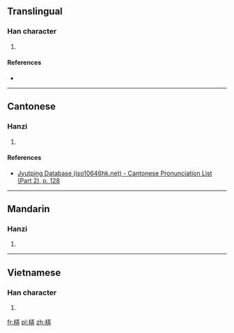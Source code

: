 ==Translingual==

===Han character===
{{Han char|rn=75|rad=木|as=07|sn=11|four=41941|canj=DMGT|ids=⿰木弄}}

# {{defn|Han|sort=木07}}

====References====
* {{Han ref|kx=0528.120|dkj=14832|dj=0917.020|hdz=21209.050|uh=6887|ud=26759|bh=D5B1|bd=54705}}

----

==Cantonese==

===Hanzi===
{{yue-hanzi|jyut=[[lung6]]|y=lung6}}

# {{defn|lang=yue|sort=木07}}

====References====
* [http://www.iso10646hk.net/jp/document/download.jsp Jyutping Database (iso10646hk.net) - Cantonese Pronunciation List (Part 2), p. 128]

----

==Mandarin==

===Hanzi===
{{cmn-hanzi|pin=[[lòng]] ([[long4]])|wg=lung<sup>4</sup>}}

# {{defn|lang=cmn|sort=木07}}

----

==Vietnamese==

===Han character===
{{vi-readings|rs=木07|hanviet=róng}}

# {{defn|lang=vi|sort=木07}}

[[fr:梇]]
[[pl:梇]]
[[zh:梇]]